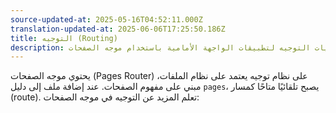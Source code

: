 ```yaml
---
source-updated-at: 2025-05-16T04:52:11.000Z
translation-updated-at: 2025-06-06T17:25:50.186Z
title: التوجيه (Routing)
description: تعلم أساسيات التوجيه لتطبيقات الواجهة الأمامية باستخدام موجه الصفحات (Pages Router).
---
```


يحتوي موجه الصفحات (Pages Router) على نظام توجيه يعتمد على نظام الملفات، مبني على مفهوم الصفحات. عند إضافة ملف إلى دليل `pages`، يصبح تلقائيًا متاحًا كمسار (route). تعلم المزيد عن التوجيه في موجه الصفحات: